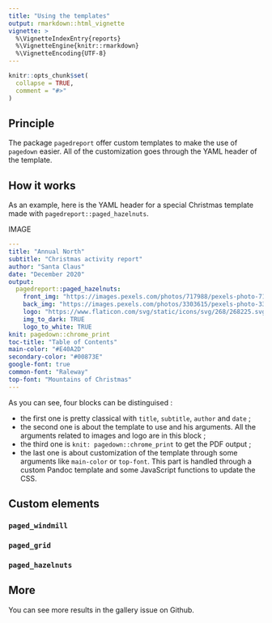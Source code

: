 ```yaml
---
title: "Using the templates"
output: rmarkdown::html_vignette
vignette: >
  %\VignetteIndexEntry{reports}
  %\VignetteEngine{knitr::rmarkdown}
  %\VignetteEncoding{UTF-8}
---
```


```r
knitr::opts_chunk$set(
  collapse = TRUE,
  comment = "#>"
)
```

## Principle

The package `pagedreport` offer custom templates to make the use of `pagedown` easier. All of the customization goes through the YAML header of the template.

## How it works

As an example, here is the YAML header for a special Christmas template made with `pagedreport::paged_hazelnuts`.

IMAGE

```yaml
---
title: "Annual North"
subtitle: "Christmas activity report"
author: "Santa Claus"
date: "December 2020"
output:
  pagedreport::paged_hazelnuts:
    front_img: "https://images.pexels.com/photos/717988/pexels-photo-717988.jpeg?auto=compress&cs=tinysrgb&h=750&w=1260"
    back_img: "https://images.pexels.com/photos/3303615/pexels-photo-3303615.jpeg?auto=compress&cs=tinysrgb&dpr=1&w=500"
    logo: "https://www.flaticon.com/svg/static/icons/svg/268/268225.svg"
    img_to_dark: TRUE
    logo_to_white: TRUE
knit: pagedown::chrome_print
toc-title: "Table of Contents"
main-color: "#E40A2D"
secondary-color: "#00873E"
google-font: true
common-font: "Raleway"
top-font: "Mountains of Christmas"
---
```

As you can see, four blocks can be distinguised :

+ the first one is pretty classical with `title`, `subtitle`, `author` and `date` ;
+ the second one is about the template to use and his arguments. All the arguments related to images and logo are in this block ;
+ the third one is `knit: pagedown::chrome_print` to get the PDF output ;
+ the last one is about customization of the template through some arguments like `main-color` or `top-font`. This part is handled through a custom Pandoc template and some JavaScript functions to update the CSS.

## Custom elements

### `paged_windmill`


### `paged_grid`


### `paged_hazelnuts`


## More

You can see more results in the gallery issue on Github.

